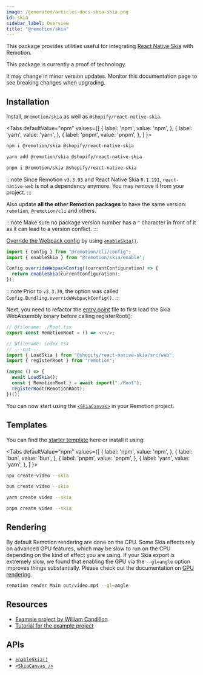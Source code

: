 ```yaml
---
image: /generated/articles-docs-skia-skia.png
id: skia
sidebar_label: Overview
title: "@remotion/skia"
---
```



This package provides utilities useful for integrating [React Native Skia](https://github.com/Shopify/react-native-skia) with Remotion.

<ExperimentalBadge>
This package is currently a proof of technology.

It may change in minor version updates. Monitor this documentation page to see breaking changes when upgrading.
</ExperimentalBadge>

## Installation

Install, `@remotion/skia` as well as `@shopify/react-native-skia`.

<Tabs
defaultValue="npm"
values={[
{ label: 'npm', value: 'npm', },
{ label: 'yarn', value: 'yarn', },
{ label: 'pnpm', value: 'pnpm', },
]
}>
<TabItem value="npm">

```bash
npm i @remotion/skia @shopify/react-native-skia
```

  </TabItem>

  <TabItem value="yarn">

```bash
yarn add @remotion/skia @shopify/react-native-skia
```

  </TabItem>

  <TabItem value="pnpm">

```bash
pnpm i @remotion/skia @shopify/react-native-skia
```

  </TabItem>
</Tabs>

:::note
Since Remotion `v3.3.93` and React Native Skia `0.1.191`, `react-native-web` is not a dependency anymore. You may remove it from your project.
:::

Also update **all the other Remotion packages** to have the same version: `remotion`, `@remotion/cli` and others.

:::note
Make sure no package version number has a `^` character in front of it as it can lead to a version conflict.
:::

[Override the Webpack config](/docs/webpack) by using [`enableSkia()`](/docs/skia/enable-skia).

```ts twoslash title="remotion.config.ts"
import { Config } from "@remotion/cli/config";
import { enableSkia } from "@remotion/skia/enable";

Config.overrideWebpackConfig((currentConfiguration) => {
  return enableSkia(currentConfiguration);
});
```

:::note
Prior to `v3.3.39`, the option was called `Config.Bundling.overrideWebpackConfig()`.
:::

Next, you need to refactor the [entry point](/docs/terminology/entry-point) file to first load the Skia WebAssembly binary before calling registerRoot():

```ts twoslash title="src/index.ts"
// @filename: ./Root.tsx
export const RemotionRoot = () => <></>;

// @filename: index.tsx
// ---cut---
import { LoadSkia } from "@shopify/react-native-skia/src/web";
import { registerRoot } from "remotion";

(async () => {
  await LoadSkia();
  const { RemotionRoot } = await import("./Root");
  registerRoot(RemotionRoot);
})();
```

You can now start using the [`<SkiaCanvas>`](/docs/skia/skia-canvas) in your Remotion project.

## Templates

You can find the [starter template](https://github.com/remotion-dev/template-skia) here or install it using:

<Tabs
defaultValue="npm"
values={[
{ label: 'npm', value: 'npm', },
{ label: 'bun', value: 'bun', },
{ label: 'pnpm', value: 'pnpm', },
{ label: 'yarn', value: 'yarn', },
]
}>
<TabItem value="npm">

```bash
npx create-video --skia
```

  </TabItem>
    <TabItem value="bun">

```bash
bun create video --skia
```

  </TabItem>

  <TabItem value="yarn">

```bash
yarn create video --skia
```

  </TabItem>

  <TabItem value="pnpm">

```bash
pnpm create video --skia
```

  </TabItem>
</Tabs>

## Rendering

By default Remotion rendering are done on the CPU. Some Skia effects rely on advanced GPU features, which may be slow to run on the CPU depending on the kind of effect you are using. If your Skia export is extremely slow, we found that enabling the GPU via the `--gl=angle` option improves things substantially. Please check out the documentation on [GPU rendering](/docs/gpu).

```sh
remotion render Main out/video.mp4 --gl=angle
```

## Resources

- [Example project by William Candillon](https://github.com/wcandillon/remotion-skia-tutorial)
- [Tutorial for the example project](https://www.youtube.com/watch?v=-7MOoWN2_nk)

## APIs

- [`enableSkia()`](/docs/skia/enable-skia)
- [`<SkiaCanvas />`](/docs/skia/skia-canvas)

